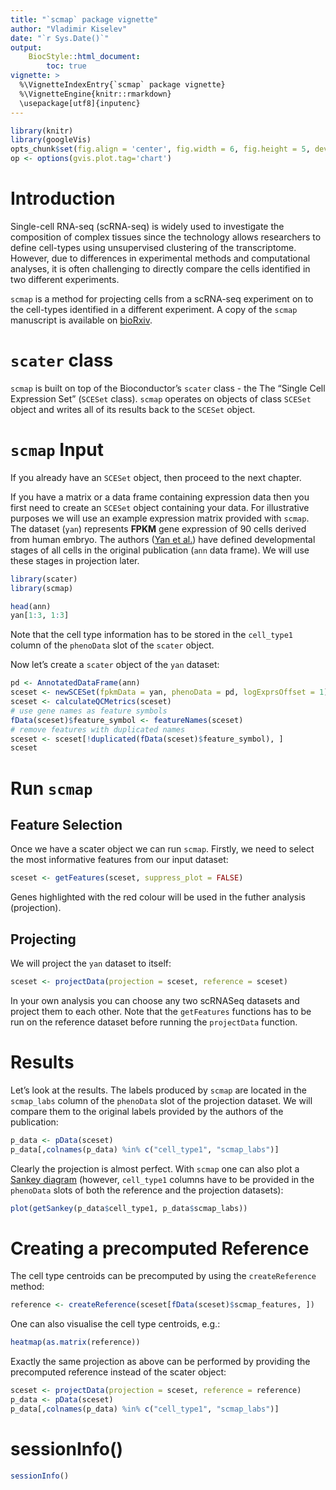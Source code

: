 ```yaml
---
title: "`scmap` package vignette"
author: "Vladimir Kiselev"
date: "`r Sys.Date()`"
output:
    BiocStyle::html_document:
        toc: true
vignette: >
  %\VignetteIndexEntry{`scmap` package vignette}
  %\VignetteEngine{knitr::rmarkdown}
  \usepackage[utf8]{inputenc}
---
```


```r
library(knitr)
library(googleVis)
opts_chunk$set(fig.align = 'center', fig.width = 6, fig.height = 5, dev = 'png')
op <- options(gvis.plot.tag='chart')
```

# Introduction

Single-cell RNA-seq (scRNA-seq) is widely used to investigate the composition of complex tissues since the technology allows researchers to define cell-types using unsupervised clustering of the transcriptome. However, due to differences in experimental methods and computational analyses, it is often challenging to directly compare the cells identified in two different experiments.

`scmap` is a method for projecting cells from a scRNA-seq experiment on to the cell-types identified in a different experiment. A copy of the `scmap` manuscript is available on [bioRxiv](http://doi.org/10.1101/150292).

# `scater` class

`scmap` is built on top of the Bioconductor’s `scater` class - the The "Single Cell Expression Set" (`SCESet` class). `scmap` operates on objects of class `SCESet` object and writes all of its results back to the `SCESet` object.

# `scmap` Input

If you already have an `SCESet` object, then proceed to the next chapter.

If you have a matrix or a data frame containing expression data then you first need to create an `SCESet` object containing your data. For illustrative purposes we will use an example expression matrix provided with `scmap`. The dataset (`yan`) represents __FPKM__ gene expression of 90 cells derived from human embryo. The authors ([Yan et al.](http://dx.doi.org/10.1038/nsmb.2660)) have defined developmental stages of all cells in the original publication (`ann` data frame). We will use these stages in projection later.

```r
library(scater)
library(scmap)

head(ann)
yan[1:3, 1:3]
```

Note that the cell type information has to be stored in the `cell_type1` column of the `phenoData` slot of the `scater` object.

Now let's create a `scater` object of the `yan` dataset:
```r
pd <- AnnotatedDataFrame(ann)
sceset <- newSCESet(fpkmData = yan, phenoData = pd, logExprsOffset = 1)
sceset <- calculateQCMetrics(sceset)
# use gene names as feature symbols
fData(sceset)$feature_symbol <- featureNames(sceset)
# remove features with duplicated names
sceset <- sceset[!duplicated(fData(sceset)$feature_symbol), ]
sceset
```

# Run `scmap`

## Feature Selection
Once we have a scater object we can run `scmap`. Firstly, we need to select the most informative features from our input dataset:
```r
sceset <- getFeatures(sceset, suppress_plot = FALSE)
```

Genes highlighted with the red colour will be used in the futher analysis (projection).

## Projecting

We will project the `yan` dataset to itself:
```r
sceset <- projectData(projection = sceset, reference = sceset)
```

In your own analysis you can choose any two scRNASeq datasets and project them to each other. Note that the `getFeatures` functions has to be run on the reference dataset before running the `projectData` function.

# Results

Let's look at the results. The labels produced by `scmap` are located in the `scmap_labs` column of the `phenoData` slot of the projection dataset. We will compare them to the original labels provided by the authors of the publication:
```r
p_data <- pData(sceset)
p_data[,colnames(p_data) %in% c("cell_type1", "scmap_labs")]
```

Clearly the projection is almost perfect. With `scmap` one can also plot a [Sankey diagram](https://developers.google.com/chart/interactive/docs/gallery/sankey) (however, `cell_type1` columns have to be provided in the `phenoData` slots of both the reference and the projection datasets):
```r
plot(getSankey(p_data$cell_type1, p_data$scmap_labs))
```


# Creating a precomputed Reference

The cell type centroids can be precomputed by using the `createReference` method:
```r
reference <- createReference(sceset[fData(sceset)$scmap_features, ])
```

One can also visualise the cell type centroids, e.g.:
```r
heatmap(as.matrix(reference))
```

Exactly the same projection as above can be performed by providing the precomputed reference instead of the scater object:
```r
sceset <- projectData(projection = sceset, reference = reference)
p_data <- pData(sceset)
p_data[,colnames(p_data) %in% c("cell_type1", "scmap_labs")]
```

# sessionInfo()

```r
sessionInfo()
```

